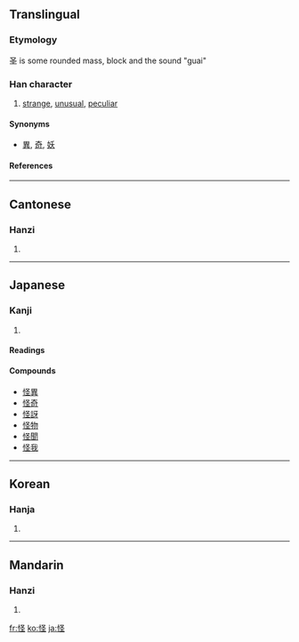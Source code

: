 {{see|恠}}
==Translingual==

===Etymology===
圣 is some rounded mass, block and the sound "guai"

===Han character===
{{Han char|rn=61|rad=心|as=05|sn=8|four=9701<sub>4</sub>|canj=心水土 (PEG)}}
# [[strange]], [[unusual]], [[peculiar]]

====Synonyms====
* [[異]], [[奇]], [[妖]]

====References====
{{Han ref|kx=0382.100|dkj=10483|dj=0711.050|hdz=42288.120|uh=602A|ud=24618|bh=A9C7|bd=43463}}

----
==Cantonese==

===Hanzi===
{{yue-hanzi|jyut=|y=gwaai3}}
# {{defn|Cantonese}}

----
==Japanese==

===Kanji===
{{ja-kanji|grade=c|rs=心05}}
# {{defn|Japanese}} 

====Readings====
{{ja-readings|on=[[かい]] ([[kai]]), [[け]] ([[ke]])|kun=[[あやしい]] ([[怪しい]], [[ayashii]]), [[あやしむ]] ([[怪しむ]], [[ayashimu]])}}

====Compounds====
*[[怪異]]
*[[怪奇]]
*[[怪訝]]
*[[怪物]]
*[[怪聞]]
*[[怪我]]

----
==Korean==

===Hanja===
{{ko-hanja|hangeul=괴|eumhun=|rv=goe|mr=koe|y=koy}}
# {{defn|Korean}}

----
==Mandarin==

===Hanzi===
{{cmn-hanzi|pin=[[guài]] ([[guai4]])|wg=kuai<sup>4</sup>}}
# {{defn|Mandarin}}

[[fr:怪]]
[[ko:怪]]
[[ja:怪]]